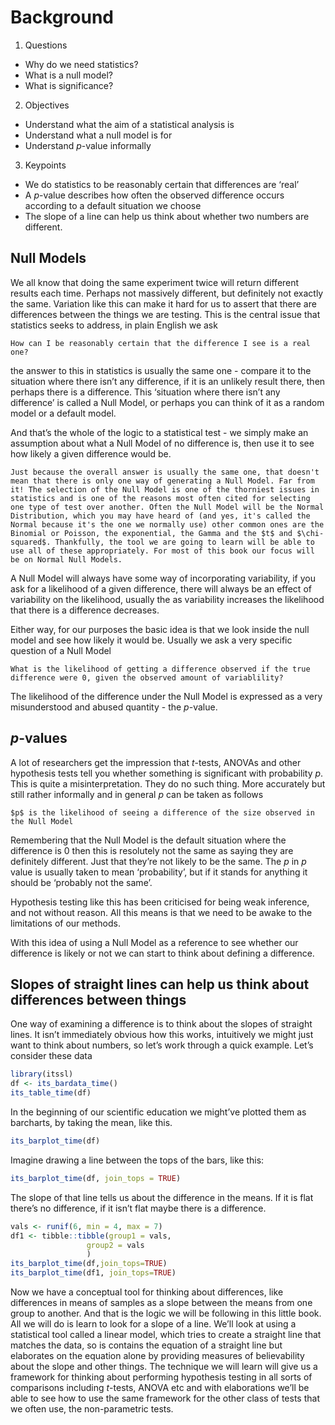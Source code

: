 # Background

1. Questions
  * Why do we need statistics?
  * What is a null model?
  * What is significance?
  
2. Objectives
  * Understand what the aim of a statistical analysis is
  * Understand what a null model is for
  * Understand $p$-value informally
  
3. Keypoints
  * We do statistics to be reasonably certain that differences are 'real'
  * A $p$-value describes how often the observed difference occurs according to a default situation we choose
  * The slope of a line can help us think about whether two numbers are different.

## Null Models

We all know that doing the same experiment twice will return different results each time. Perhaps not massively different, but definitely not exactly the same. Variation like this can make it hard for us to assert that there are differences between the things we are testing. This is the central issue that statistics seeks to address, in plain English we ask 

```block2
How can I be reasonably certain that the difference I see is a real one?
```

the answer to this in statistics is usually the same one - compare it to the situation where there isn't any difference, if it is an unlikely result there, then perhaps there is a difference. This 'situation where there isn't any difference' is called a Null Model, or perhaps you can think of it as a random model or a default model.

And that's the whole of the logic to a statistical test - we simply make an assumption about what a Null Model of no difference is, then use it to see how likely a given difference would be.

```block2
Just because the overall answer is usually the same one, that doesn't mean that there is only one way of generating a Null Model. Far from it! The selection of the Null Model is one of the thorniest issues in statistics and is one of the reasons most often cited for selecting one type of test over another. Often the Null Model will be the Normal Distribution, which you may have heard of (and yes, it's called the Normal because it's the one we normally use) other common ones are the Binomial or Poisson, the exponential, the Gamma and the $t$ and $\chi-squared$. Thankfully, the tool we are going to learn will be able to use all of these appropriately. For most of this book our focus will be on Normal Null Models. 
```

A Null Model will always have some way of incorporating variability, if you ask for a likelihood of a given difference, there will always be an effect of variability on the likelihood, usually the as variability increases the likelihood that there is a difference decreases. 

Either way, for our purposes the basic idea is that we look inside the null model and see how likely it would be. Usually we ask a very specific question of a Null Model

```block2
What is the likelihood of getting a difference observed if the true difference were 0, given the observed amount of variablility?
```

The likelihood of the difference under the Null Model is expressed as a very misunderstood and abused quantity - the $p$-value.

## $p$-values

A lot of researchers get the impression that $t$-tests, ANOVAs and other hypothesis tests tell you whether something is significant with probability $p$. This is quite a misinterpretation. They do no such thing. More accurately but still rather informally and in general $p$ can be taken as follows

```block2
$p$ is the likelihood of seeing a difference of the size observed in the Null Model
```

Remembering that the Null Model is the default situation where the difference is 0 then this is resolutely not the same as saying they are definitely different. Just that they're not likely to be the same. The $p$ in $p$ value is usually taken to mean 'probability', but if it stands for anything it should be 'probably not the same'. 

Hypothesis testing like this has been criticised for being weak inference, and not without reason. All this means is that we need to be awake to the limitations of our methods.

With this idea of using a Null Model as a reference to see whether our difference is likely or not we can start to think about defining a difference.   

## Slopes of straight lines can help us think about differences between things

One way of examining a difference is to think about the slopes of straight lines. It isn't immediately obvious how this works, intuitively we might just want to think about numbers, so let's work through a quick example. Let's consider these data

```r
library(itssl)
df <- its_bardata_time()
its_table_time(df)

```

In the beginning of our scientific education we might've plotted them as barcharts, by taking the mean, like this.

```r
its_barplot_time(df)
```

Imagine drawing a line between the tops of the bars, like this:

```r
its_barplot_time(df, join_tops = TRUE)
```

The slope of that line tells us about the difference in the means. If it is flat there's no difference, if it isn't flat maybe there is a difference.

```r
vals <- runif(6, min = 4, max = 7)
df1 <- tibble::tibble(group1 = vals,
                 group2 = vals
                 )
its_barplot_time(df,join_tops=TRUE)
its_barplot_time(df1, join_tops=TRUE)
```

Now we have a conceptual tool for thinking about differences, like differences in means of samples as a slope between the means from one group to another. And that is the logic we will be following in this little book. All we will do is learn to look for a slope of a line. We'll look at using a statistical tool called a linear model, which tries to create a straight line that matches the data, so is contains the equation of a straight line but elaborates on the equation alone by providing measures of believability about the slope and other things. The technique we will learn will give us a framework for thinking about performing hypothesis testing in all sorts of comparisons including $t$-tests, ANOVA etc and with elaborations we'll be able to see how to use the same framework for the other class of tests that we often use, the non-parametric tests.

